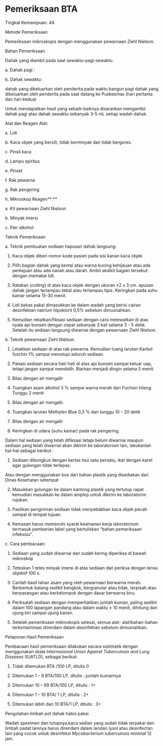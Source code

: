 # Pemeriksaan BTA 

Tingkat Kemampuan: 4A 

Metode Pemeriksaan

Pemeriksaan mikroskopis dengan menggunakan pewarnaan Ziehl Nielson.

Bahan Pemeriksaan

Dahak yang diambil pada saat sewaktu-pagi-sewaktu

 

a. Dahak pagi :

b. Dahak sewaktu :

 

dahak yang dikeluarkan oleh penderita pada waktu bangun pagi dahak yang dikeluarkan oleh penderita pada saat datang ke Puskesmas (hari pertama dan hari kedua)

 

Untuk mendapatkan hasil yang sebaik-baiknya disarankan mengambil dahak pagi atau dahak sewaktu sebanyak 3-5 mL setiap wadah dahak.

Alat dan Reagen Alat:

a. Lidi

b. Kaca objek yang bersih, tidak berminyak dan tidak bergores.

c. Pinsil kaca

d. Lampu spiritus

e. Pinset

f. Rak pewarna

g. Rak pengering

h. Mikroskop Reagen**:**

a. Kit pewarnaan Ziehl Nielson

b. Minyak imersi

c. Eter alkohol

 

Teknik Pemeriksaan

a. Teknik pembuatan sediaan hapusan dahak langsung:

1) Kaca objek diberi nomor kode pasien pada sisi kanan kaca objek

2) Pilih bagian dahak yang kental atau warna kuning kehijauan atau ada perkejuan atau ada nanah atau darah. Ambil sedikit bagian tersebut dengan memakai lidi.

3) Ratakan (_coiling_) di atas kaca objek dengan ukuran ±2 x 3 cm. apusan dahak jangan terlampau tebal atau terlampau tipis. Keringkan pada suhu kamar selama 15-30 menit.

4) Lidi bekas pakai dimasukkan ke dalam wadah yang berisi cairan desinfektan natrium hipoklorit 0,5% sebelum dimusnahkan.

5) Kemudian rekatkan/fiksasi sediaan dengan cara melewatkan di atas nyala api bunsen dengan cepat sebanyak 3 kali selama 3 - 5 detik. Setelah itu sediaan langsung diwarnai dengan pewarnaan Ziehl Nielson.

b. Teknik pewarnaan Ziehl Nielson.

1) Letakkan sediaan di atas rak pewarna. Kemudian tuang larutan Karbol fuschin 1% sampai menutupi seluruh sediaan.

2) Panasi sediaan secara hati-hati di atas api bunsen sampai keluar uap, tetapi jangan sampai mendidih. Biarkan menjadi dingin selama 5 menit.

3) Bilas dengan air mengalir

4) Tuangkan asam alkohol 3 % sampai warna merah dari Fuchsin hilang. Tunggu 2 menit

5) Bilas dengan air mengalir.

6) Tuangkan larutan Methylen Blue 0,3 % dan tunggu 10 – 20 detik

7) Bilas dengan air mengalir

8) Keringkan di udara (suhu kamar) pada rak pengering.

Dalam hal sediaan yang telah difiksasi tetapi belum diwarnai maupun sediaan yang telah diwarnai akan dikirim ke laboratorium lain, lakukanlah hal-hal sebagai berikut :

 

1) Sediaan dibungkus dengan kertas tisu satu persatu, ikat dengan karet agar gulungan tidak terlepas.

Atau dengan menggunakan box dari bahan plastik yang disediakan dari Dinas Kesehatan setempat

2) Masukkan gulungan ke dalam kantong plastik yang tertutup rapat kemudian masukkan ke dalam amplop untuk dikirim ke laboratorim rujukan.

3) Pastikan pengiriman sediaan tidak menyebabkan kaca objek pecah sampai di tempat tujuan.

4) Kemasan harus memenuhi syarat keamanan kerja laboratorium termasuk pemberian label yang bertuliskan “bahan pemeriksaan infeksius”.

c. Cara pembacaan:

1) Sediaan yang sudah diwarnai dan sudah kering diperiksa di bawah mikroskop

2) Teteskan 1 tetes minyak imersi di atas sediaan dan periksa dengan lensa objektif 100 x.

3) Carilah basil tahan asam yang oleh pewarnaan berwarna merah. Berbentuk batang sedikit bengkok, bergranular atau tidak, terpisah atau berpasangan atau berkelompok dengan dasar berwarna biru.

4) Periksalah sediaan dengan memperhatikan jumlah kuman, paling sedikit dalam 100 lapangan pandang atau dalam waktu ± 10 menit, dihitung dari ujung kiri sampai ujung kanan.

5) Setelah pemeriksaan mikroskopis selesai, semua alat- alat/bahan-bahan terkontaminasi direndam dalam desinfektan sebelum dimusnahkan.

Pelaporan Hasil Pemeriksaan

Pembacaan hasil pemeriksaan dilakukan secara sistimatik dengan menggunakan skala _Internasional Union Against Tuberculosis and Lung Diseases_ (IUATLD), sebagai berikut:

1) Tidak ditemukan BTA /100 LP, ditulis 0

2) Ditemukan 1 – 9 BTA/100 LP, ditulis : jumlah kumannya

3) Ditemukan 10 – 99 BTA/100 LP, ditulis : 1+

 

4) Ditemukan 1 – 10 BTA/ 1 LP, ditulis : 2+

5) Ditemukan lebih dari 10 BTA/1 LP, ditulis : 3+

Pengolahan limbah pot dahak habis pakai

Wadah spesimen dan tutupnya,kaca sedian yang sudah tidak terpakai dan limbah padat lainnya harus direndam dalam larutan lysol atau desinfectan lain yang cocok untuk desinfeksi _Mycobacterium tuberculosis_ minimal 12 jam.
